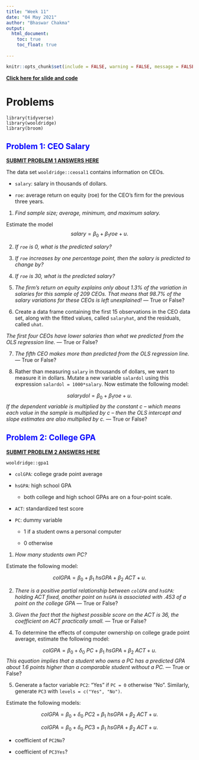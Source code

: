 ```yaml
---
title: "Week 11"
date: "04 May 2021"
author: "Bhaswar Chakma"
output: 
  html_document:
    toc: true
    toc_float: true
    
---
```


```r
knitr::opts_chunk$set(include = FALSE, warning = FALSE, message = FALSE)
```



[**Click here for slide and code **](https://ucppt-my.sharepoint.com/:f:/g/personal/bhaswar_chakma_ucp_pt/Ejl1y-2s1rJOs4pOJLiYGk8Bn49UaWzaDzpO581c8MBezA?e=kffn1j)

# Problems{.tabset}

```
library(tidyverse)
library(wooldridge)
library(broom)
```


## [Problem 1: CEO Salary]{style="color: blue;"}

[**SUBMIT PROBLEM 1 ANSWERS HERE**](https://forms.office.com/Pages/ResponsePage.aspx?id=GIvjszm6sUKsGjcltUihuh7wKeA4KWJDr7R5-P2dBuRUNElIS1k1SFBCS1o2SDdKUk8xV1dGMjFUMy4u)

The data set `wooldridge::ceosal1` contains information on CEOs.

  - `salary`: salary in thousands of dollars.
  
  - `roe`: average return on equity (roe) for the CEO’s firm for the previous three
years.

1. *Find sample size; average, minimum, and maximum salary.*


Estimate the model $$salary = \beta_{0} + \beta_{1}roe + u.$$

2. *If `roe` is 0, what is the predicted salary?*
  
3. *If `roe` increases by one percentage point, then the salary is predicted to change by?*
  
4. *If `roe` is 30, what is the predicted salary?*

5. *The firm’s return on equity explains only about 1.3% of the variation in salaries for this sample of 209 CEOs. That means that 98.7% of the salary variations for these CEOs is left unexplained!* --- True or False?






6. Create a data frame containing the first 15 observations in the CEO data set, along with the fitted values, called `salaryhat`, and the residuals, called `uhat`. 

*The first four CEOs have lower salaries than what we predicted from the OLS regression line.* --- True or False?

7. *The fifth CEO makes more than predicted from the OLS regression line.* --- True or False?


8. Rather than measuring `salary` in thousands of dollars, we want to measure it in dollars. Mutate a new variable `salardol` using this expression  `salardol = 1000*salary`. Now estimate the following model:

$$salarydol = \beta_{0} + \beta_{1}roe + u.$$
*If the dependent variable is multiplied by the constant $c$ -- which means each value in the sample is multiplied by $c$ -- then the OLS intercept and slope estimates are also multiplied by $c$.* --- True or False?




## [Problem 2: College GPA]{style="color: blue;"}

[**SUBMIT PROBLEM 2 ANSWERS HERE**](https://forms.office.com/Pages/ResponsePage.aspx?id=GIvjszm6sUKsGjcltUihuh7wKeA4KWJDr7R5-P2dBuRUOUVKN1JEM1RNWlhYVjdZOVFHWVBENERaTC4u)

`wooldridge::gpa1`

  - `colGPA`: college grade point average
  
  - `hsGPA`: high school GPA 
  
     - both college and high school GPAs are on a four-point scale.
  
  - `ACT`: standardized test score
  
  - `PC`: dummy variable
     
     - 1 if a student owns a personal computer
     
     - 0 otherwise


1. *How many students own PC?*

Estimate the following model:

$$colGPA = \beta_{0} + \beta_{1}\ hsGPA +  \beta_{2}\ ACT + u.$$

2. *There is a positive partial relationship between `colGPA` and `hsGPA`: holding ACT fixed, another point on `hsGPA` is associated with .453 of a point on the college GPA * --- True or False?

3. *Given the fact that the highest possible score on the ACT is 36, the coefficient on ACT practically small.* --- True or False?


4. To determine the effects of computer ownership on college grade point average, estimate the following model:

$$colGPA = \beta_{0} + \delta_{0} \ PC + \beta_{1}\ hsGPA +  \beta_{2}\ ACT + u.$$
*This equation implies that a student who owns a PC has a predicted GPA about 1.6 points higher than a comparable student without a PC.* --- True or False?

5. Generate a factor variable `PC2`: "Yes" if `PC = 0` otherwise "No".  Similarly, generate `PC3` with `levels = c("Yes", "No")`.

Estimate the following models:

$$colGPA = \beta_{0} + \delta_{0} \ PC2+ \beta_{1}\ hsGPA +  \beta_{2}\ ACT + u.$$

$$colGPA = \beta_{0} + \delta_{0} \ PC3+ \beta_{1}\ hsGPA +  \beta_{2}\ ACT + u.$$

- coefficient of `PC2No`?

- coefficient of `PC3Yes`?